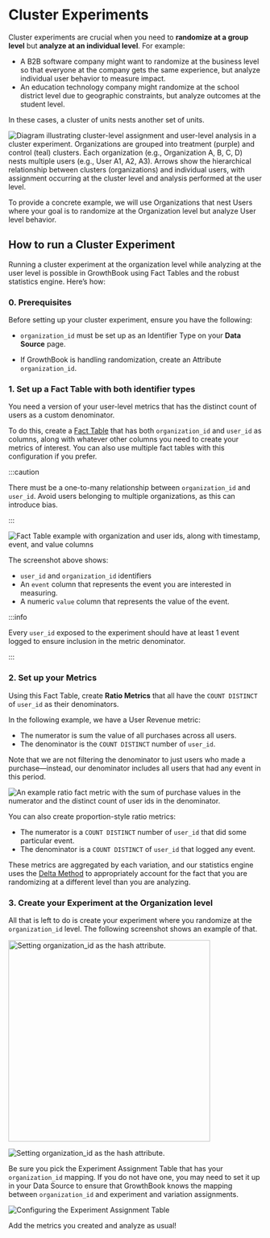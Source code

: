 # Cluster Experiments

Cluster experiments are crucial when you need to **randomize at a group level** but **analyze at an individual level**. For example:

- A B2B software company might want to randomize at the business level so that everyone
  at the company gets the same experience, but analyze individual user behavior to measure impact.
- An education technology company might randomize at the school district level due to geographic
  constraints, but analyze outcomes at the student level.

In these cases, a cluster of units nests another set of units.

![Diagram illustrating cluster-level assignment and user-level analysis in a cluster experiment. Organizations are grouped into treatment (purple) and control (teal) clusters. Each organization (e.g., Organization A, B, C, D) nests multiple users (e.g., User A1, A2, A3). Arrows show the hierarchical relationship between clusters (organizations) and individual users, with assignment occurring at the cluster level and analysis performed at the user level.](/images/cluster-experiments/cluster-diagram.png)

To provide a concrete example, we will use Organizations that nest Users where your goal is to randomize at the Organization level but
analyze User level behavior.

## How to run a Cluster Experiment

Running a cluster experiment at the organization level while analyzing at the user level is possible in GrowthBook using Fact Tables and the robust statistics engine. Here’s how:

### 0. Prerequisites

Before setting up your cluster experiment, ensure you have the following:

- `organization_id` must be set up as an Identifier Type on your **Data Source** page.

- If GrowthBook is handling randomization, create an Attribute `organization_id`.

### 1. Set up a Fact Table with both identifier types

You need a version of your user-level metrics that has the distinct count of users as a custom denominator.

To do this, create a [Fact Table](/app/metrics#fact-tables) that has both `organization_id` and `user_id` as columns,
along with whatever other columns you need to create your metrics of interest. You can also use multiple fact tables with this
configuration if you prefer.

:::caution

There must be a one-to-many relationship between `organization_id` and `user_id`. Avoid users belonging to multiple organizations, as this can introduce bias.

:::

![Fact Table example with organization and user ids, along with timestamp, event, and value columns](/images/cluster-experiments/cluster-fact-table.png)

The screenshot above shows:

- `user_id` and `organization_id` identifiers
- An `event` column that represents the event you are interested in measuring.
- A numeric `value` column that represents the value of the event.

:::info

Every `user_id` exposed to the experiment should have at least 1 event logged to ensure inclusion in the metric denominator.

:::

### 2. Set up your Metrics

Using this Fact Table, create **Ratio Metrics** that all have the `COUNT DISTINCT` of `user_id` as their denominators.

In the following example, we have a User Revenue metric:

- The numerator is sum the value of all purchases across all users.
- The denominator is the `COUNT DISTINCT` number of `user_id`.

Note that we are not filtering the denominator to just users who made a purchase—instead, our denominator includes all users that had any event in this period.

![An example ratio fact metric with the sum of purchase values in the numerator and the distinct count of user ids in the denominator.](/images/cluster-experiments/cluster-fact-metric.png)

You can also create proportion-style ratio metrics:

- The numerator is a `COUNT DISTINCT` number of `user_id` that did some particular event.
- The denominator is a `COUNT DISTINCT` of `user_id` that logged any event.

These metrics are aggregated by each variation, and our statistics engine uses the [Delta Method](https://docs.growthbook.io/statistics/details#ratio-metrics) to appropriately account for the fact that you are randomizing at a different level than you are analyzing.

### 3. Create your Experiment at the Organization level

All that is left to do is create your experiment where you randomize at the `organization_id` level. The following screenshot shows an example of that.

<img src="/images/cluster-experiments/cluster-hash.png" alt="Setting organization_id as the hash attribute." width="400" />

![Setting organization_id as the hash attribute.](/images/cluster-experiments/cluster-hash.png)

Be sure you pick the Experiment Assignment Table that has your `organization_id` mapping. If you do not have one, you may need to set it up in your Data Source to ensure that GrowthBook knows the mapping between `organization_id` and experiment and variation assignments.

![Configuring the Experiment Assignment Table](/images/cluster-experiments/cluster-query.png)

Add the metrics you created and analyze as usual!
